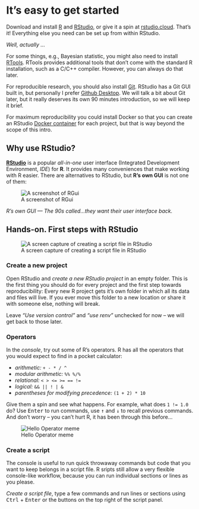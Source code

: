 # It's easy to get started

Download and install [R](https://www.r-project.org/) and
[RStudio](https://www.rstudio.com/products/rstudio/), or give it a spin at
[rstudio.cloud](https://rstudio.cloud/). That's it! Everything else you need
can be set up from within RStudio.

:::{.spoiler}

*Well, actually ...*

For some things, e.g., Bayesian statistic, you might also need to install
[RTools](https://cran.r-project.org/bin/windows/Rtools/). RTools provides
additional tools that don't come with the standard R installation, such as a
C/C++ compiler. However, you can always do that later.

For reproducible research, you should also install [Git](https://git-scm.com/).
RStudio has a Git GUI built in, but personally I prefer [Github
Desktop](https://desktop.github.com/). We will talk a bit about Git later, but
it really deserves its own 90 minutes introduction, so we will keep it brief.

For maximum reproducibility you could install Docker so that you can create an
RStudio [Docker container](https://www.rocker-project.org/) for each project,
but that is way beyond the scope of this intro.

:::

## Why use RStudio?

[**RStudio**](https://www.rstudio.com/products/rstudio/) is a popular
*all-in-one* user interface (Integrated Development Environment, *IDE*) for
**R**. It provides many conveniences that make working with R easier. There are
alternatives to RStudio, but **R's own GUI** is not one of them:

![A screenshot of RGui](https://i.imgur.com/GVARFyH.jpg)

*R's own GUI --- The 90s called...they want their user interface back.*


## **Hands-on.** First steps with RStudio

![A screen capture of creating a script file in
RStudio](https://i.imgur.com/bHTZyfC.gif)

### Create a new project

Open RStudio and *create a new RStudio project* in an empty folder. This is the
first thing you should do for every project and the first step towards
reproducibility: Every new R project gets it's own folder in which all its data
and files will live. If you ever move this folder to a new location or share it
with someone else, nothing will break.

Leave *"Use version control"* and *"use renv"* unchecked for now -- we will get
back to those later.

### Operators

In the *console*, try out some of R's operators. R has all the operators that
you would expect to find in a pocket calculator:

  - *arithmetic:* `+ - * / ^`
  - *modular arithmetic:* `%% %/%`
  - *relational:* `< > <= >= == !=`
  - *logical:* `&& || ! | &`
  - *parentheses for modifying precedence:* `(1 + 2) * 10`

Give them a spin and see what happens. For example, what does `1 != 1.0` do? Use
<kbd>Enter</kbd> to run commands, use <kbd>↑</kbd> and <kbd>↓</kbd> to recall
previous commands. And don't worry -- you can't hurt R, it has been through this
before...

![Hello Operator meme](https://i.imgur.com/IZ8gIEv.jpg)

### Create a script

The console is useful to run quick throwaway commands but code that you want to
keep belongs in a script file. R sripts still allow a very flexible console-like
workflow, because you can run individual sections or lines as you please.

*Create a script file*, type a few commands and run lines or sections using
<kbd>Ctrl</kbd> + <kbd>Enter</kbd> or the buttons on the top right of the script
panel.

